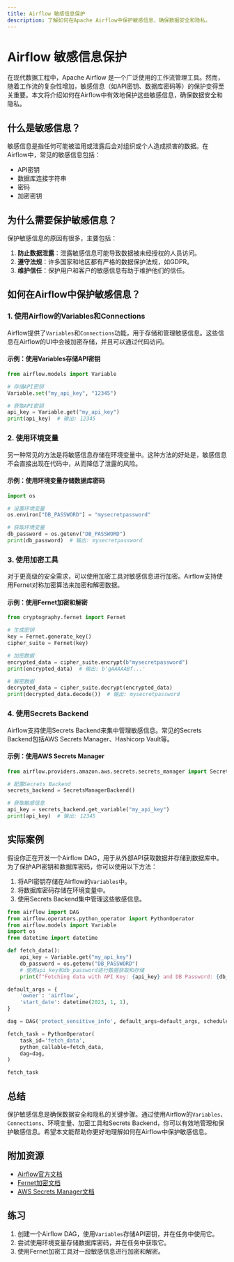 ```yaml
---
title: Airflow 敏感信息保护
description: 了解如何在Apache Airflow中保护敏感信息，确保数据安全和隐私。
---
```


# Airflow 敏感信息保护

在现代数据工程中，Apache Airflow 是一个广泛使用的工作流管理工具。然而，随着工作流的复杂性增加，敏感信息（如API密钥、数据库密码等）的保护变得至关重要。本文将介绍如何在Airflow中有效地保护这些敏感信息，确保数据安全和隐私。

## 什么是敏感信息？

敏感信息是指任何可能被滥用或泄露后会对组织或个人造成损害的数据。在Airflow中，常见的敏感信息包括：

- API密钥
- 数据库连接字符串
- 密码
- 加密密钥

## 为什么需要保护敏感信息？

保护敏感信息的原因有很多，主要包括：

1. **防止数据泄露**：泄露敏感信息可能导致数据被未经授权的人员访问。
2. **遵守法规**：许多国家和地区都有严格的数据保护法规，如GDPR。
3. **维护信任**：保护用户和客户的敏感信息有助于维护他们的信任。

## 如何在Airflow中保护敏感信息？

### 1. 使用Airflow的Variables和Connections

Airflow提供了`Variables`和`Connections`功能，用于存储和管理敏感信息。这些信息在Airflow的UI中会被加密存储，并且可以通过代码访问。

#### 示例：使用Variables存储API密钥

```python
from airflow.models import Variable

# 存储API密钥
Variable.set("my_api_key", "12345")

# 获取API密钥
api_key = Variable.get("my_api_key")
print(api_key)  # 输出: 12345
```

### 2. 使用环境变量

另一种常见的方法是将敏感信息存储在环境变量中。这种方法的好处是，敏感信息不会直接出现在代码中，从而降低了泄露的风险。

#### 示例：使用环境变量存储数据库密码

```python
import os

# 设置环境变量
os.environ["DB_PASSWORD"] = "mysecretpassword"

# 获取环境变量
db_password = os.getenv("DB_PASSWORD")
print(db_password)  # 输出: mysecretpassword
```

### 3. 使用加密工具

对于更高级的安全需求，可以使用加密工具对敏感信息进行加密。Airflow支持使用Fernet对称加密算法来加密和解密数据。

#### 示例：使用Fernet加密和解密

```python
from cryptography.fernet import Fernet

# 生成密钥
key = Fernet.generate_key()
cipher_suite = Fernet(key)

# 加密数据
encrypted_data = cipher_suite.encrypt(b"mysecretpassword")
print(encrypted_data)  # 输出: b'gAAAAABf...'

# 解密数据
decrypted_data = cipher_suite.decrypt(encrypted_data)
print(decrypted_data.decode())  # 输出: mysecretpassword
```

### 4. 使用Secrets Backend

Airflow支持使用Secrets Backend来集中管理敏感信息。常见的Secrets Backend包括AWS Secrets Manager、Hashicorp Vault等。

#### 示例：使用AWS Secrets Manager

```python
from airflow.providers.amazon.aws.secrets.secrets_manager import SecretsManagerBackend

# 配置Secrets Backend
secrets_backend = SecretsManagerBackend()

# 获取敏感信息
api_key = secrets_backend.get_variable("my_api_key")
print(api_key)  # 输出: 12345
```

## 实际案例

假设你正在开发一个Airflow DAG，用于从外部API获取数据并存储到数据库中。为了保护API密钥和数据库密码，你可以使用以下方法：

1. 将API密钥存储在Airflow的`Variables`中。
2. 将数据库密码存储在环境变量中。
3. 使用Secrets Backend集中管理这些敏感信息。

```python
from airflow import DAG
from airflow.operators.python_operator import PythonOperator
from airflow.models import Variable
import os
from datetime import datetime

def fetch_data():
    api_key = Variable.get("my_api_key")
    db_password = os.getenv("DB_PASSWORD")
    # 使用api_key和db_password进行数据获取和存储
    print(f"Fetching data with API Key: {api_key} and DB Password: {db_password}")

default_args = {
    'owner': 'airflow',
    'start_date': datetime(2023, 1, 1),
}

dag = DAG('protect_sensitive_info', default_args=default_args, schedule_interval='@daily')

fetch_task = PythonOperator(
    task_id='fetch_data',
    python_callable=fetch_data,
    dag=dag,
)

fetch_task
```

## 总结

保护敏感信息是确保数据安全和隐私的关键步骤。通过使用Airflow的`Variables`、`Connections`、环境变量、加密工具和Secrets Backend，你可以有效地管理和保护敏感信息。希望本文能帮助你更好地理解如何在Airflow中保护敏感信息。

## 附加资源

- [Airflow官方文档](https://airflow.apache.org/docs/)
- [Fernet加密文档](https://cryptography.io/en/latest/fernet/)
- [AWS Secrets Manager文档](https://aws.amazon.com/secrets-manager/)

## 练习

1. 创建一个Airflow DAG，使用`Variables`存储API密钥，并在任务中使用它。
2. 尝试使用环境变量存储数据库密码，并在任务中获取它。
3. 使用Fernet加密工具对一段敏感信息进行加密和解密。
